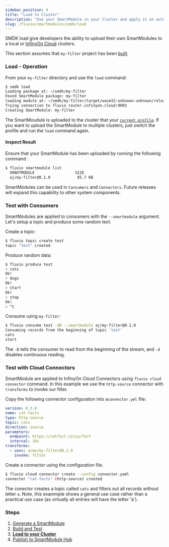 ```yaml
---
sidebar_position: 4
title: "Load to Cluster"
description: "Use your SmartModule in your Cluster and apply it on actual data"
slug: /fluvio/smartmodules/smdk/load
---
```


SMDK load give developers the ability to upload their own SmartModules to a local or [InfinyOn Cloud] clusters.

This section assumes that `my-filter` project has been [built].

### Load - Operation

From your `my-filter` directory and use the `load` command:

```bash copy="fl"
$ smdk load
Loading package at: ~/smdk/my-filter
Found SmartModule package: my-filter
loading module at: ~/smdk/my-filter/target/wasm32-unknown-unknown/release-lto/my_filter.wasm
Trying connection to fluvio router.infinyon.cloud:9003
Creating SmartModule: my-filter
```

The SmartMoudule is uploaded to the cluster that your [`current profile`]. If you want to upload the SmartModule to multiple clusters, just switch the profile and run the `load` command again.

#### Inspect Result

Ensure that your SmartModule has been uploaded by running the following command :

```bash copy="fl"
$ fluvio smartmodule list
  SMARTMODULE                  SIZE
  aj/my-filter@0.1.0            85.7 KB
```

SmartModules can be used in `Consumers` and `Connectors`. Future releases will expand this capability to other system components.

### Test with Consumers

SmartModules are applied to consumers with the `--smartmodule` argument. Let's setup a topic and produce some random text.

Create a topic:

```bash copy="fl"
$ fluvio topic create test
topic "test" created
```

Produce random data:

```bash copy="fl"
$ fluvio produce test
> cats
Ok!
> dogs
Ok!
> start
Ok!
> stop
Ok!
> ^C
```

Consume using `my-filter`:

```bash copy="fl"
$ fluvio consume test -dB --smartmodule aj/my-filter@0.1.0
Consuming records from the beginning of topic 'test'
cats
start
```

The `-B` tells the consumer to read from the beginning of the stream, and `-d` disables continuous reading.


### Test with Cloud Connectors

SmartModule are applied to InfinyOn Cloud Connectors using `fluvio cloud connector` command. In this example we use the `http-source` connector with `transforms` to invoke our filter.

Copy the following connector configuration into a`connector.yml` file:

```yaml
version: 0.3.0
name: cat-facts
type: http-source
topic: cats
direction: source
parameters:
  endpoint: https://catfact.ninja/fact
  interval: 10s
transforms:
  - uses: acme/my-filter@0.1.0
    invoke: filter
```

Create a connector using the configuration file.

```bash copy="fl"
$ fluvio cloud connector create --config connector.yaml
connector "cat-facts" (http-source) created
```

The conector creates a topic called `cats` and filters out all records without letter `a`. Note, this exammple shows a general use case rather than a practical use case (as virtually all entries will have the letter 'a').


### Steps

1. [Generate a SmartModule]
2. [Build and Test]
3. **[Load to your Cluster]**
4. [Publish to SmartModule Hub]

[next section]: /smartmodules/smdk/publish
[InfinyOn Cloud]: https://infinyon.cloud
[Load to your Cluster]: /smartmodules/smdk/load
[Publish to SmartModule Hub]: /smartmodules/smdk/publish
[Generate a SmartModule]: /smartmodules/smdk/generate
[Build and Test]: /smartmodules/smdk/build
[Load to your Cluster]: /smartmodules/smdk/load
[Publish to SmartModule Hub]: /smartmodules/smdk/publish
[`current profile`]: /cli/profile
[built]: /smartmodules/smdk/build
